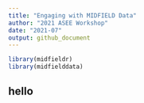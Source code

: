 ```yaml
---
title: "Engaging with MIDFIELD Data"
author: "2021 ASEE Workshop"
date: "2021-07"
output: github_document
---
```


<!-- README.md is generated from README.Rmd. Please edit that file -->

```r
library(midfieldr)
library(midfielddata)
```

## hello
